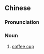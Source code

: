 ==Chinese==
{{zh-forms|type=21}}

===Pronunciation===
{{zh-pron
|m=kāfēibēi
|c=gaa3 fe1 bui1
|cat=n
}}

===Noun===
{{zh-noun}}

# [[coffee cup]]